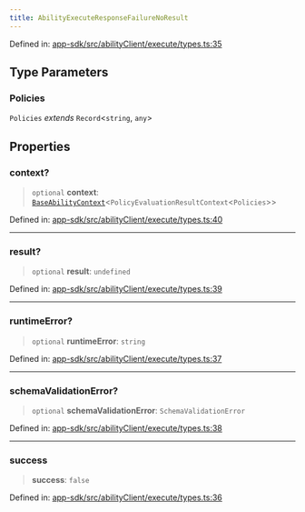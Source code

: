 ```yaml
---
title: AbilityExecuteResponseFailureNoResult
---
```


Defined in: [app-sdk/src/abilityClient/execute/types.ts:35](https://github.com/LIT-Protocol/Vincent/blob/24971b3553e0b3a0f81730455f8a1892791091ad/packages/libs/app-sdk/src/abilityClient/execute/types.ts#L35)

## Type Parameters

### Policies

`Policies` *extends* `Record`\<`string`, `any`\>

## Properties

### context?

> `optional` **context**: [`BaseAbilityContext`](./BaseAbilityContext)\<`PolicyEvaluationResultContext`\<`Policies`\>\>

Defined in: [app-sdk/src/abilityClient/execute/types.ts:40](https://github.com/LIT-Protocol/Vincent/blob/24971b3553e0b3a0f81730455f8a1892791091ad/packages/libs/app-sdk/src/abilityClient/execute/types.ts#L40)

***

### result?

> `optional` **result**: `undefined`

Defined in: [app-sdk/src/abilityClient/execute/types.ts:39](https://github.com/LIT-Protocol/Vincent/blob/24971b3553e0b3a0f81730455f8a1892791091ad/packages/libs/app-sdk/src/abilityClient/execute/types.ts#L39)

***

### runtimeError?

> `optional` **runtimeError**: `string`

Defined in: [app-sdk/src/abilityClient/execute/types.ts:37](https://github.com/LIT-Protocol/Vincent/blob/24971b3553e0b3a0f81730455f8a1892791091ad/packages/libs/app-sdk/src/abilityClient/execute/types.ts#L37)

***

### schemaValidationError?

> `optional` **schemaValidationError**: `SchemaValidationError`

Defined in: [app-sdk/src/abilityClient/execute/types.ts:38](https://github.com/LIT-Protocol/Vincent/blob/24971b3553e0b3a0f81730455f8a1892791091ad/packages/libs/app-sdk/src/abilityClient/execute/types.ts#L38)

***

### success

> **success**: `false`

Defined in: [app-sdk/src/abilityClient/execute/types.ts:36](https://github.com/LIT-Protocol/Vincent/blob/24971b3553e0b3a0f81730455f8a1892791091ad/packages/libs/app-sdk/src/abilityClient/execute/types.ts#L36)
